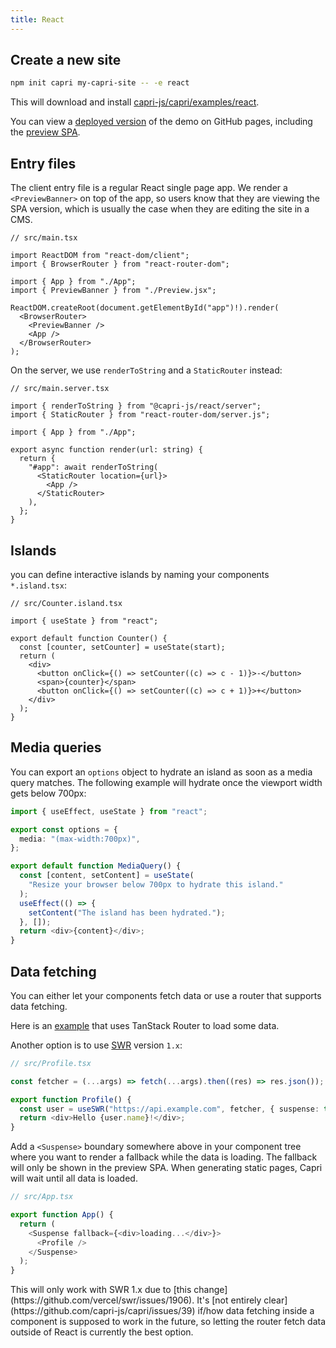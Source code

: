 ```yaml
---
title: React
---
```


## Create a new site

```bash
npm init capri my-capri-site -- -e react
```

This will download and install [capri-js/capri/examples/react](https://github.com/capri-js/capri/tree/main/examples/react).

You can view a [deployed version](https://capri-js.github.io/capri/react/) of the demo on GitHub pages,
including the [preview SPA](https://capri-js.github.io/capri/react/preview/).

## Entry files

The client entry file is a regular React single page app. We render a `<PreviewBanner>`
on top of the app, so users know that they are viewing the SPA version, which is usually
the case when they are editing the site in a CMS.

```tsx
// src/main.tsx

import ReactDOM from "react-dom/client";
import { BrowserRouter } from "react-router-dom";

import { App } from "./App";
import { PreviewBanner } from "./Preview.jsx";

ReactDOM.createRoot(document.getElementById("app")!).render(
  <BrowserRouter>
    <PreviewBanner />
    <App />
  </BrowserRouter>
);
```

On the server, we use `renderToString` and a `StaticRouter` instead:

```tsx
// src/main.server.tsx

import { renderToString } from "@capri-js/react/server";
import { StaticRouter } from "react-router-dom/server.js";

import { App } from "./App";

export async function render(url: string) {
  return {
    "#app": await renderToString(
      <StaticRouter location={url}>
        <App />
      </StaticRouter>
    ),
  };
}
```

## Islands

you can define interactive islands by naming your components `*.island.tsx`:

```tsx
// src/Counter.island.tsx

import { useState } from "react";

export default function Counter() {
  const [counter, setCounter] = useState(start);
  return (
    <div>
      <button onClick={() => setCounter((c) => c - 1)}>-</button>
      <span>{counter}</span>
      <button onClick={() => setCounter((c) => c + 1)}>+</button>
    </div>
  );
}
```

## Media queries

You can export an `options` object to hydrate an island as soon as a media query matches.
The following example will hydrate once the viewport width gets below 700px:

```ts
import { useEffect, useState } from "react";

export const options = {
  media: "(max-width:700px)",
};

export default function MediaQuery() {
  const [content, setContent] = useState(
    "Resize your browser below 700px to hydrate this island."
  );
  useEffect(() => {
    setContent("The island has been hydrated.");
  }, []);
  return <div>{content}</div>;
}
```

## Data fetching

You can either let your components fetch data or use a router that supports data fetching.

Here is an [example](https://github.com/capri-js/capri-tanstack-router-react) that uses TanStack Router to load some data.

Another option is to use [SWR](https://swr.vercel.app/) version `1.x`:

```ts
// src/Profile.tsx

const fetcher = (...args) => fetch(...args).then((res) => res.json());

export function Profile() {
  const user = useSWR("https://api.example.com", fetcher, { suspense: true });
  return <div>Hello {user.name}!</div>;
}
```

Add a `<Suspense>` boundary somewhere above in your component tree where you want to render a fallback
while the data is loading. The fallback will only be shown in the preview SPA. When generating static
pages, Capri will wait until all data is loaded.

```ts
// src/App.tsx

export function App() {
  return (
    <Suspense fallback={<div>loading...</div>}>
      <Profile />
    </Suspense>
  );
}
```

<Note>
  This will only work with SWR 1.x due to [this
  change](https://github.com/vercel/swr/issues/1906). It's [not entirely
  clear](https://github.com/capri-js/capri/issues/39) if/how data fetching
  inside a component is supposed to work in the future, so letting the router
  fetch data outside of React is currently the best option.
</Note>
